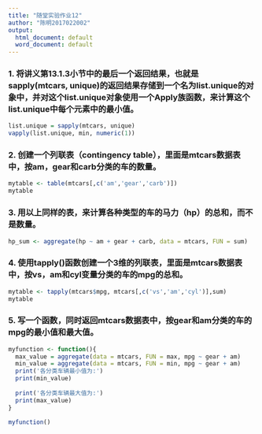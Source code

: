```yaml
---
title: "随堂实验作业12"
author: "陈明2017022002"
output:
  html_document: default
  word_document: default
---
```

 
### 1. 将讲义第13.1.3小节中的最后一个返回结果，也就是sapply(mtcars, unique)的返回结果存储到一个名为list.unique的对象中，并对这个list.unique对象使用一个Apply族函数，来计算这个list.unique中每个元素中的最小值。
```r
list.unique = sapply(mtcars, unique)
vapply(list.unique, min, numeric(1))

```

### 2. 创建一个列联表（contingency table），里面是mtcars数据表中，按am，gear和carb分类的车的数量。
```r
mytable <- table(mtcars[,c('am','gear','carb')])
mytable
```


### 3. 用以上同样的表，来计算各种类型的车的马力（hp）的总和，而不是数量。
```r
hp_sum <- aggregate(hp ~ am + gear + carb, data = mtcars, FUN = sum)

```

### 4. 使用tapply()函数创建一个3维的列联表，里面是mtcars数据表中，按vs，am和cyl变量分类的车的mpg的总和。
```r
mytable <- tapply(mtcars$mpg, mtcars[,c('vs','am','cyl')],sum) 
mytable

```


### 5. 写一个函数，同时返回mtcars数据表中，按gear和am分类的车的mpg的最小值和最大值。
```r
myfunction <- function(){
  max_value = aggregate(data = mtcars, FUN = max, mpg ~ gear + am)
  min_value = aggregate(data = mtcars, FUN = min, mpg ~ gear + am)
  print('各分类车辆最小值为:')
  print(min_value)
  
  print('各分类车辆最大值为:')
  print(max_value)
}

myfunction()

```
